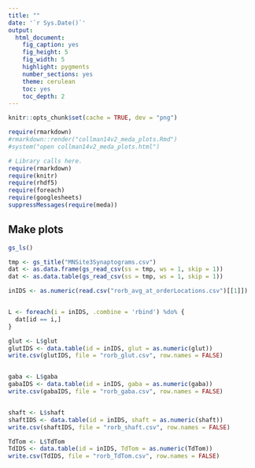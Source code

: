 ```yaml
---
title: ""
date: '`r Sys.Date()`'
output:
  html_document:
    fig_caption: yes
    fig_height: 5
    fig_width: 5
    highlight: pygments
    number_sections: yes
    theme: cerulean
    toc: yes
    toc_depth: 2
---
```

```r
knitr::opts_chunk$set(cache = TRUE, dev = "png")
```

```r
require(rmarkdown)
#rmarkdown::render("collman14v2_meda_plots.Rmd")
#system("open collman14v2_meda_plots.html")
```

```r
# Library calls here.
require(rmarkdown)
require(knitr)
require(rhdf5)
require(foreach)
require(googlesheets)
suppressMessages(require(meda))
```

## Make plots


```r
gs_ls()

tmp <- gs_title("MNSite3Synaptograms.csv")
dat <- as.data.frame(gs_read_csv(ss = tmp, ws = 1, skip = 1))
dat <- as.data.table(gs_read_csv(ss = tmp, ws = 1, skip = 1))

inIDS <- as.numeric(read.csv("rorb_avg_at_orderLocations.csv")[[1]])


L <- foreach(i = inIDS, .combine = 'rbind') %do% {
  dat[id == i,]
}

glut <- L$glut
glutIDS <- data.table(id = inIDS, glut = as.numeric(glut))
write.csv(glutIDS, file = "rorb_glut.csv", row.names = FALSE)


gaba <- L$gaba
gabaIDS <- data.table(id = inIDS, gaba = as.numeric(gaba))
write.csv(gabaIDS, file = "rorb_gaba.csv", row.names = FALSE)


shaft <- L$shaft
shaftIDS <- data.table(id = inIDS, shaft = as.numeric(shaft))
write.csv(shaftIDS, file = "rorb_shaft.csv", row.names = FALSE)

TdTom <- L$TdTom
TdIDS <- data.table(id = inIDS, TdTom = as.numeric(TdTom))
write.csv(TdIDS, file = "rorb_TdTom.csv", row.names = FALSE)
```
